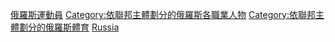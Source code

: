 [[Category:俄羅斯運動員|]]
[[Category:依聯邦主體劃分的俄羅斯各職業人物|Category:依聯邦主體劃分的俄羅斯各職業人物]]
[[Category:依聯邦主體劃分的俄羅斯體育|Category:依聯邦主體劃分的俄羅斯體育]]
[[Category:依一級行政區劃分的運動員|Russia]]